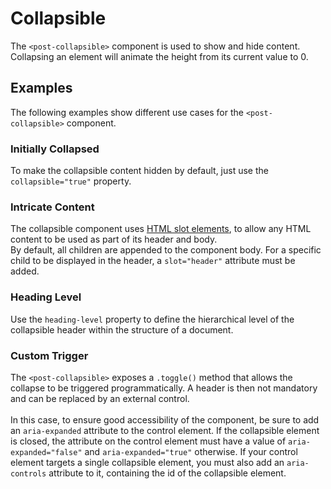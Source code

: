 
<Meta title="Components/Collapsible" />

# Collapsible

The `<post-collapsible>` component is used to show and hide content.
Collapsing an element will animate the height from its current value to 0.

<Canvas>
  <Story id="components-post-collapsible--default" />
</Canvas>

<ArgsTable story="^" />

## Examples

The following examples show different use cases for the `<post-collapsible>` component.

### Initially Collapsed

To make the collapsible content hidden by default, just use the `collapsible="true"` property.

<Canvas>
  <Story id="components-post-collapsible--initially-collapsed" />
</Canvas>

### Intricate Content

The collapsible component uses [HTML slot elements](https://developer.mozilla.org/en-US/docs/Web/HTML/Element/slot),
to allow any HTML content to be used as part of its header and body.<br/>
By default, all children are appended to the component body.
For a specific child to be displayed in the header, a `slot="header"` attribute must be added.


<Canvas withSource>
  <Story id="components-post-collapsible--intricate-content" />
</Canvas>

### Heading Level

Use the `heading-level` property to define the hierarchical level of the collapsible header within the structure of a document.

<Canvas>
  <Story id="components-post-collapsible--heading-level" />
</Canvas>

### Custom Trigger

The `<post-collapsible>` exposes a `.toggle()` method that allows the collapse to be triggered programmatically.
A header is then not mandatory and can be replaced by an external control.<br/><br/>
In this case, to ensure good accessibility of the component, be sure to add an `aria-expanded` attribute to the control element.
If the collapsible element is closed, the attribute on the control element must have a value of `aria-expanded="false"` and `aria-expanded="true"` otherwise.
If your control element targets a single collapsible element, you must also add an `aria-controls` attribute to it, containing the id of the collapsible element.


<Canvas>
  <Story id="components-post-collapsible--custom-trigger" />
</Canvas>
